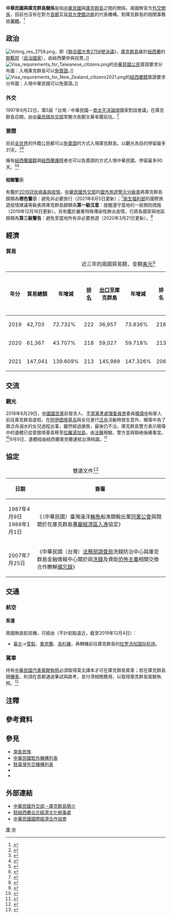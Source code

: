 {{noteTA
|G1=Medicine
|1=zh-hans:台; zh-hant:臺;
|2=zh-hans:联系国; zh-hant:聯繫邦;
|3=zh-hans:克赖斯特彻奇; zh-hant:基督城;
|4=zh-hans:悉尼; zh-hant:雪梨;
|5=zh-hans:摩哆; zh-hant:電單車; zh-cn:摩托车; zh-tw:機車;
}}

{{not|中國－庫克群島關係}}

{{Infobox Bilateral relations|中華民國與庫克群島|ROC|COK|filetype=png}}

'''中華民國與庫克群島關係'''是指[[中華民國|中華民國]]與[[庫克群島|庫克群島]]之間的關係。兩國無官方[[外交#外交上的承認|外交關係]]，目前也沒有在對方[[首都|首都]]互設[[實質大使館|具大使館功能]]的代表機構。對庫克群島的相關事務由'''{{link-en|駐紐西蘭台北經濟文化辦事處|Taipei Economic and Cultural Office in New Zealand}}'''[[兼轄|兼轄]]。<ref>{{Cite web |url = https://www.boca.gov.tw/sp-foof-countrycp-03-184-32281-03-1.html |title = 駐館位置及聯絡方式 |publisher = [[中華民國外交部|中華民國外交部]] [[外交部領事事務局|領事事務局]] |access-date = 2017-12-17 |archive-date = 2017-12-22 |archive-url = https://web.archive.org/web/20171222050816/https://www.boca.gov.tw/sp-foof-countrycp-03-184-32281-03-1.html }}</ref>

==政治==
[[File:Voting_res_2758.png|thumb]]，即《[[聯合國大會2758號決議|聯合國大會2758號決議]]》，[[庫克群島|庫克群島]]屬於[[紐西蘭|紐西蘭]]的[[聯繫邦|聯繫邦]]（[[屬地#属地列表|自治國家]]），由紐西蘭參與投票。]]
[[File:Visa_requirements_for_Taiwanese_citizens.png|thumb]]的[[中華民國國民|中華民國公民]]簽證要求分布圖：入境庫克群島可以[[簽證#签证优惠待遇|免簽證]]。]]
[[File:Visa_requirements_for_New_Zealand_citizens2021.png|thumb]]的[[紐西蘭人口|紐西蘭籍]]{{link-en|庫克群島人口|Demographics of Cook Islands|庫克群島公民}}簽證要求分布圖：入境中華民國可以免簽證。]]
===外交===
{{see also|中華民國外交|庫克群島外交}}
1997年9月22日，第5屆「台灣／中華民國－[[太平洋岛国论坛|南太平洋論壇]]國家對話會議」在庫克群島召開，由[[中華民國外交部|中華民國外交部]]常務次長鄭文華率團前往。<ref>{{Cite web |url = https://www.mofa.gov.tw/Upload/RelFile/662/153711/%e4%b9%9d%e6%9c%88.pdf |author = 公眾外交協調會 |date = 1997年9月 |title = 外交部中華民國八十六年九月份新聞稿 |publisher = 中華民國外交部 |accessdate = 2020-04-21 |archive-date = 2019-02-17 |archive-url = https://web.archive.org/web/20190217201117/https://www.mofa.gov.tw/Upload/RelFile/662/153711/%e4%b9%9d%e6%9c%88.pdf |dead-url = no }}</ref>

===簽證===
{{see also|中華民國簽證政策|中華民國公民簽證要求}}
{{see also|{{link-en|庫克群島簽證政策|Visa policy of New Zealand}}|{{link-en|庫克群島公民簽證要求|Visa requirements for New Zealand citizens}}}}
目前[[国家列表_(按洲排列)|全世界]]的外籍公民都可以[[簽證#签证优惠待遇|免簽證]]的方式入境庫克群島。以觀光為目的停留最多31天。<ref name="簽證及入境須知">{{Cite web |url = https://www.boca.gov.tw/sp-foof-countrycp-03-184-32281-02-1.html |title = 簽證及入境須知 |publisher = 外交部領事事務局 |access-date = 2017-12-17 |archive-date = 2017-12-22 |archive-url = https://web.archive.org/web/20171222050739/https://www.boca.gov.tw/sp-foof-countrycp-03-184-32281-02-1.html }}</ref><ref>{{Cite web |url = https://www.mofa.gov.tw/FreeVisa.aspx?n=545&AreaSN=5 |title = 免簽證資訊 |publisher = 中華民國外交部 |access-date = 2021-03-16 |archive-date = 2021-05-23 |archive-url = https://web.archive.org/web/20210523194412/https://www.mofa.gov.tw/FreeVisa.aspx?n=545&AreaSN=5 }}</ref>

{{link-en|庫克群島人口|Demographics of Cook Islands|庫克群島公民}}擁有[[紐西蘭人口|紐西蘭國籍]]與[[紐西蘭護照|紐西蘭護照]]者也可以免簽證的方式入境中華民國，停留最多90天。<ref>{{Cite web |url = https://www.boca.gov.tw/sp-foof-countrycp-03-184-32281-04-1.html |title = 國家/地方政府基本資料 |publisher = 外交部領事事務局 |access-date = 2017-12-17 |archive-date = 2017-12-22 |archive-url = https://web.archive.org/web/20171222050955/https://www.boca.gov.tw/sp-foof-countrycp-03-184-32281-04-1.html }}</ref><ref>{{Cite web|url =https://www.boca.gov.tw/cp-10-4485-149c7-1.html|title =外籍人士來臺免簽證適用國家名單|publisher =外交部領事事務局|access-date =2018-12-15|archive-date =2018-12-16|archive-url =https://web.archive.org/web/20181216031855/https://www.boca.gov.tw/cp-10-4485-149c7-1.html}}</ref>

====相關警示====
有鑑於[[2019冠状病毒病疫情|2019冠状病毒病疫情]]，[[中華民國外交部|中華民國外交部]]的[[國外旅遊警示分級表|國外旅遊警示分級表]]將庫克群島歸類為'''橙色警示'''：避免非必要旅行（2021年8月5日更新）；<ref>{{Cite web |url = https://www.boca.gov.tw/sp-trwa-list-1.html |title = 國外旅遊警示分級表 |publisher = 外交部領事事務局 |access-date = 2022-02-01 |archive-date = 2020-02-08 |archive-url = https://web.archive.org/web/20200208022958/https://www.boca.gov.tw/sp-trwa-list-1.html }}</ref>[[中華民國衛生福利部|衛生福利部]]的國際旅遊疫情建議等級表將庫克群島歸類為'''第一級注意'''：提醒遵守當地的一般預防措施（2019年12月16日更新）。另有鑑於嚴重特殊傳染性肺炎疫情，已將各國家與地區歸類為'''第三級警告'''：避免至當地所有非必要旅遊（2020年3月21日更新）。<ref>{{Cite web |url = https://www.cdc.gov.tw/CountryEpidLevel/GetPrescription/504?uacid=429 |title = 國際旅遊疫情建議等級 |publisher = [[中華民國衛生福利部|中華民國衛生福利部]] |access-date = 2019-11-18 |archive-date = 2022-05-13 |archive-url = https://web.archive.org/web/20220513215803/https://www.cdc.gov.tw/CountryEpidLevel/GetPrescription/504?uacid=429 }}</ref>

==經濟==
{{see also|臺灣經濟|{{link-en|庫克群島經濟|Economy of the Cook Islands}}}}
===貿易===
{|class=wikitable
|+近三年的兩國貿易額，金額[[美元|美元]]<ref>{{Cite web |url = https://cuswebo.trade.gov.tw/ |title = 中華民國進出口貿易統計 |publisher = [[中華民國經濟部|中華民國經濟部]] [[經濟部國際貿易局|國際貿易局]] |access-date = 2021-05-22 |archive-date = 2016-03-09 |archive-url = https://web.archive.org/web/20160309193715/http://cus93.trade.gov.tw/FSCI/ }}</ref>
!年分!!貿易總額!!年增減!![[世界政區索引|排名]]!![[出口贸易|出口]]至庫克群島!!年增減!!排名!!自庫克群島[[进口贸易|進口]]!!年增減!!排名
|-
| 2019 || 42,703 || {{decrease}}72.732% || 222 || 36,957 || {{decrease}}73.836% || 216 || 5,746 || {{decrease}}62.574% || 221
|-
| 2020 || 61,367 || {{increase}}43.707% || 218 || 59,027 || {{increase}}59.718% || 213 || 2,340 || {{decrease}}59.276% || 218
|-
| 2021 || 147,041 || {{increase}}139.609% || 213 || 145,989 || {{increase}}147.326% || 206 || 1,052 || {{decrease}}55.043% || 232
|}

==交流==
===觀光===
2018年8月29日，[[中國國民黨|中國國民黨]]前發言人、[[不當黨產處理委員會|不當黨產處理委員會]]委員[[楊偉中|楊偉中]]和家人前往庫克群島度假，在[[阿伊图塔基岛|阿伊图塔基岛]]與女兒進行[[泛舟|泛舟]]活動時發生意外，楊偉中為了救泛舟溺水的女兒過程出事，雖然經過搶救，最後仍不治。庫克群島警方表示楊偉中的遺體已從愛圖塔基島移至[[拉羅湯加島|拉羅湯加島]]，由[[法醫|法醫]]相驗，警方並與{{link-en|駐紐西蘭臺北經濟文化辦事處|Taipei Economic and Cultural Office in New Zealand|台灣駐紐西蘭辦事處}}聯絡後續事宜。<ref>{{Cite web |url = https://udn.com/news/story/6813/3342992 |author = 范振光 |date = 2018年9月1日 |title = 楊偉中證實救女溺斃 庫克群島警方提醒水上安全措施 |publisher = [[聯合新聞網|聯合新聞網]] |accessdate = 2018年9月1日 |archive-date = 2018年9月1日 |archive-url = https://web.archive.org/web/20180901081048/https://udn.com/news/story/6813/3342992 |dead-url = no }}</ref>9月9日，遺體經由紐西蘭奧克蘭運抵台灣桃園。<ref>{{Cite web |url = http://news.ltn.com.tw/news/politics/breakingnews/2545260 |author = 綜合報導 |date = 2018年9月8日 |title = 楊偉中遺體要回家了！明天清晨可抵桃園機場 |publisher = [[自由時報|自由時報]] |accessdate = 2018年9月23日 |archive-date = 2018年9月23日 |archive-url = https://web.archive.org/web/20180923200646/http://news.ltn.com.tw/news/politics/breakingnews/2545260 |dead-url = no }}</ref>

==協定==
{|class=wikitable
|+雙邊文件<ref>{{Cite web |url = https://no06.mofa.gov.tw/mofatreatys/Result.aspx?tysubject_c=&tysubject_e=&tysubject_o=&tycountry_c=%e5%ba%ab%e5%85%8b%e7%be%a4%e5%b3%b6&tycountry_e=%e5%ba%ab%e5%85%8b%e7%be%a4%e5%b3%b6&tyeffectivedate=&tyeffectivedateE=&tysigneddate=&tysigneddateE=&start=Y&tykeyword=&Order=Signing&tyclass= |title = 條約協定查詢系統 |publisher = 中華民國外交部}}</ref>
!日期!!簽署
|-
| 1987年4月9日<br>1988年1月1日 || 《（中華民國）臺灣遠洋[[鮪魚|鮪魚]]船漁類輸出業[[同業公會|同業公會]]與{{link-en|庫克群島政府|Politics of the Cook Islands}}間關於在庫克群島[[專屬經濟區|專屬經濟區]][[捕魚|入漁]]協定》
|-
| 2007年7月25日 || 《中華民國（台灣）[[法務部調查局|法務部調查局]]洗錢防治中心與庫克群島金融情報中心關於與[[洗錢|洗錢]]及資助[[恐怖主義|恐怖主義]]相關{{link-en|金融情報|Financial intelligence|金融情資}}交換合作瞭解[[備忘錄|備忘錄]]》
|}

==交通==
{{see also|臺灣交通|{{link-en|庫克群島交通|Transport in the Cook Islands}}}}
===航空===
<!-- 參考自中文、英文維基相關條目 -->
====客運====
兩國無直航班機，可經由（不計航點遠近，截至2019年12月4日{{noteTag|有鑑於[[2019冠状病毒病疫情|2019冠状病毒病疫情]]影響，暫停更新。}}）：

*[[臺灣桃園國際機場|臺北]]→[[雪梨機場|雪梨]]、[[奧克蘭機場|奧克蘭]]、[[洛杉磯國際機場|洛杉磯]]，再轉機前往庫克群島的[[拉罗汤加国际机场|拉罗汤加国际机场]]。

===駕車===
持有[[中華民國汽車駕駛執照|中華民國汽車駕駛執照]]必須取得英文譯本才可在庫克群島駕車；若在庫克群島騎[[機車_(公路)|機車]]，則須在首都通過筆試與路考，並付清相關費用，以取得庫克群島駕駛執照。<ref>{{Cite web |url = https://www.boca.gov.tw/sp-foof-countrycp-03-184-32281-05-1.html |title = 生活資訊 |publisher = 外交部領事事務局 |access-date = 2018-11-03 |archive-date = 2018-11-04 |archive-url = https://web.archive.org/web/20181104010116/https://www.boca.gov.tw/sp-foof-countrycp-03-184-32281-05-1.html }}</ref>

==注釋==
{{noteFoot}}

==參考資料==
{{reflist|2}}

==參見==
{{Portal box|國際關係|中華民國|庫克群島|紐西蘭|image2=Flag of the Republic of China.svg|image3=Flag of Cook Islands.svg|image4=Flag of New Zealand.svg}}
*[[南島民族|南島民族]]
*[[中華民國駐外機構列表|中華民國駐外機構列表]]
*[[駐臺灣外交機構列表|駐臺灣外交機構列表]]
*{{link-en|庫克群島駐外機構列表|List of diplomatic missions of Cook Islands}}
*{{link-en|駐庫克群島外交機構列表|List of diplomatic missions in Cook Islands}}

==外部連結==
*[https://www.mofa.gov.tw/CountryInfo.aspx?CASN=5&n=5&sms=33&s=180 中華民國外交部－庫克群島簡介]
*[http://www.roc-taiwan.org/NZ/mp.asp?mp=217 駐紐西蘭台北經濟文化辦事處]
*[http://www.cieca.org.tw/style/frame/m9/faq.asp?lang=1&customer_id=2998&content_set=color_1&name_id=151617&Directory_ID=3223 中華民國國際經濟合作協會]

{{中華民國外交}}
{{庫克群島外交}}

[[Category:中華民國雙邊關係|庫]]
[[Category:庫克群島雙邊關係|中]]
